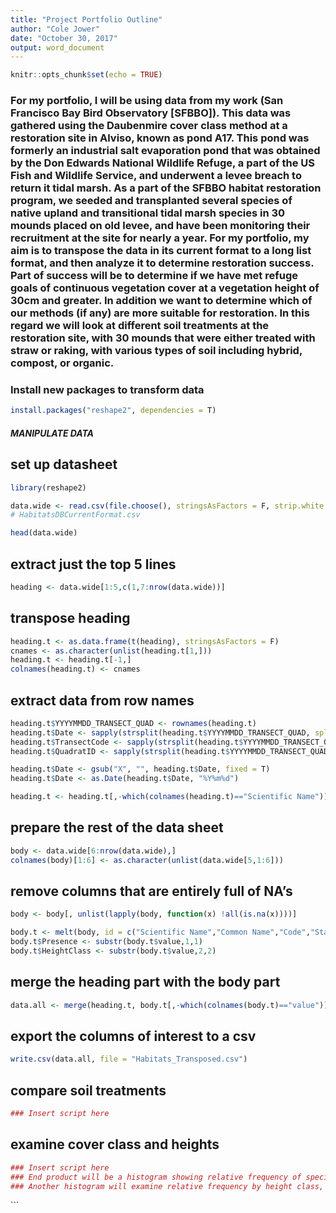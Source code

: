 ```yaml
---
title: "Project Portfolio Outline"
author: "Cole Jower"
date: "October 30, 2017"
output: word_document
---
```


```r
knitr::opts_chunk$set(echo = TRUE)
```

### For my portfolio, I will be using data from my work (San Francisco Bay Bird Observatory [SFBBO]).  This data was gathered using the Daubenmire cover class method at a restoration site in Alviso, known as pond A17.  This pond was formerly an industrial salt evaporation pond that was obtained by the Don Edwards National Wildlife Refuge, a part of the US Fish and Wildlife Service, and underwent a levee breach to return it tidal marsh.  As a part of the SFBBO habitat restoration program, we seeded and transplanted several species of native upland and transitional tidal marsh species in 30 mounds placed on old levee, and have been monitoring their recruitment at the site for nearly a year.  For my portfolio, my aim is to transpose the data in its current format to a long list format, and then analyze it to determine restoration success.  Part of success will be to determine if we have met refuge goals of continuous vegetation cover at a vegetation height of 30cm and greater.  In addition we want to determine which of our methods (if any) are more suitable for restoration.  In this regard we will look at different soil treatments at the restoration site, with 30 mounds that were either treated with straw or raking, with various types of soil including hybrid, compost, or organic.

### Install new packages to transform data
``` r
install.packages("reshape2", dependencies = T)
```

##### MANIPULATE DATA ######

## set up datasheet
```r
library(reshape2)

data.wide <- read.csv(file.choose(), stringsAsFactors = F, strip.white = T, na.strings = c(""))
# HabitatsDBCurrentFormat.csv

head(data.wide)
```

## extract just the top 5 lines
``` r

heading <- data.wide[1:5,c(1,7:nrow(data.wide))]

```

## transpose heading
``` r

heading.t <- as.data.frame(t(heading), stringsAsFactors = F)
cnames <- as.character(unlist(heading.t[1,]))
heading.t <- heading.t[-1,]
colnames(heading.t) <- cnames

```

## extract data from row names
``` r

heading.t$YYYYMMDD_TRANSECT_QUAD <- rownames(heading.t)
heading.t$Date <- sapply(strsplit(heading.t$YYYYMMDD_TRANSECT_QUAD, split = "_", fixed = T),"[",1)
heading.t$TransectCode <- sapply(strsplit(heading.t$YYYYMMDD_TRANSECT_QUAD, split = "_", fixed = T),"[",2)
heading.t$QuadratID <- sapply(strsplit(heading.t$YYYYMMDD_TRANSECT_QUAD, split = "_", fixed = T),"[",3)

heading.t$Date <- gsub("X", "", heading.t$Date, fixed = T)
heading.t$Date <- as.Date(heading.t$Date, "%Y%m%d")

heading.t <- heading.t[,-which(colnames(heading.t)=="Scientific Name")]

```

## prepare the rest of the data sheet 
``` r

body <- data.wide[6:nrow(data.wide),]
colnames(body)[1:6] <- as.character(unlist(data.wide[5,1:6]))

```

## remove columns that are entirely full of NA's
```r

body <- body[, unlist(lapply(body, function(x) !all(is.na(x))))]

body.t <- melt(body, id = c("Scientific Name","Common Name","Code","Status","Grass/Forb","Annual/Perennial"), variable.name = "YYYYMMDD_TRANSECT_QUAD")
body.t$Presence <- substr(body.t$value,1,1)
body.t$HeightClass <- substr(body.t$value,2,2)

```

## merge the heading part with the body part
```r

data.all <- merge(heading.t, body.t[,-which(colnames(body.t)=="value")], by = "YYYYMMDD_TRANSECT_QUAD", all = T)

```

## export the columns of interest to a csv
```r

write.csv(data.all, file = "Habitats_Transposed.csv") 

```

## compare soil treatments
``` r
### Insert script here

```

## examine cover class and heights
```r
### Insert script here
### End product will be a histogram showing relative frequency of species occurence (y axis) by height class (x axis)
### Another histogram will examine relative frequency by height class, but only with species that fell within the require cover class 
```
```